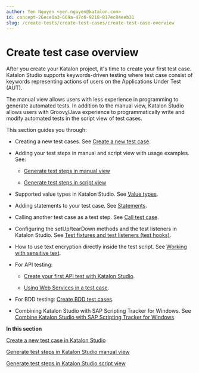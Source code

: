 ```yaml
---
author: Yen Nguyen <yen.nguyen@katalon.com>
id: concept-26ece0a3-669a-47c0-9218-817ec84eeb31
slug: /create-tests/create-test-cases/create-test-case-overview
---
```


# Create test case overview

After you create your Katalon project, it's time to create your first test case. Katalon Studio supports keywords-driven testing where test case consist of keywords representing actions of users on the Applications Under Test \(AUT\).

The manual view allows users with less experience in programming to generate automated tests. In addition to the manual view, Katalon Studio allows users with Groovy/Java experience to programmatically write and modify automated tests in the script view of test cases.

This section guides you through:

-   Creating a new test cases. See [Create a new test case](/create-tests/create-test-cases/create-a-new-test-case-in-katalon-studio).

-   Adding your test steps in manual and script view with usage examples. See:

    -   [Generate test steps in manual view](/create-tests/create-test-cases/generate-test-steps-in-katalon-studio-manual-view)

    -   [Generate test steps in script view](/create-tests/create-test-cases/generate-test-steps-in-katalon-studio-script-view)

-   Supported value types in Katalon Studio. See [Value types](/create-tests/create-test-cases/value-types-in-katalon-studio).

-   Adding statements to your test case. See [Statements](/create-tests/create-test-cases/statements/statements-in-katalon-studio-overview).

-   Calling another test case as a test step. See [Call test case](/create-tests/create-test-cases/call-test-case-in-katalon-studio).

-   Configuring the setUp/tearDown methods and the test listeners in Katalon Studio. See [Test fixtures and test listeners \(test hooks\)](/create-tests/create-test-cases/test-fixtures-and-test-listeners-test-hooks-in-katalon-studio).

-   How to use text encryption directly inside the test script. See [Working with sensitive text](/create-tests/create-test-cases/working-with-sensitive-text-in-katalon-studio).

-   For API testing:

    -   [Create your first API test with Katalon Studio](/create-tests/create-test-cases/create-your-first-api-test-with-katalon-studio).

    -   [Using Web Services in a test case](/create-tests/create-test-cases/using-web-services-in-a-test-case-in-katalon-studio).

-   For BDD testing: [Create BDD test cases](/create-tests/create-test-cases/create-bdd-test-cases-in-katalon-studio).

-   Combining Katalon Studio with SAP Scripting Tracker for Windows. See [Combine Katalon Studio with SAP Scripting Tracker for Windows](/create-tests/create-test-cases/combine-katalon-studio-with-sap-scripting-tracker-for-windows).


**In this section**  


[Create a new test case in Katalon Studio](/create-tests/create-test-cases/create-a-new-test-case-in-katalon-studio)

[Generate test steps in Katalon Studio manual view](/create-tests/create-test-cases/generate-test-steps-in-katalon-studio-manual-view)

[Generate test steps in Katalon Studio script view](/create-tests/create-test-cases/generate-test-steps-in-katalon-studio-script-view)